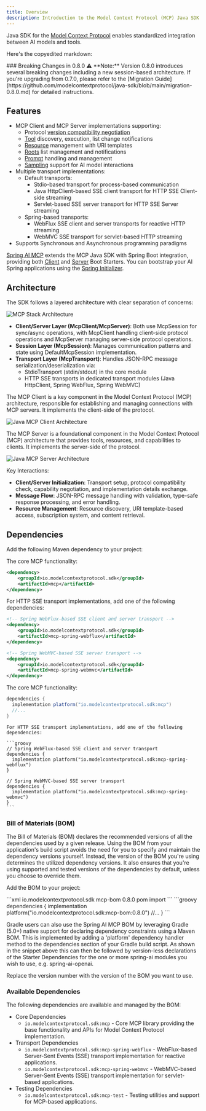```yaml
---
title: Overview
description: Introduction to the Model Context Protocol (MCP) Java SDK
---
```


Java SDK for the [Model Context Protocol](https://modelcontextprotocol.org/docs/concepts/architecture)
enables standardized integration between AI models and tools.

Here's the copyedited markdown:

<Note>
### Breaking Changes in 0.8.0 ⚠️
**Note:** Version 0.8.0 introduces several breaking changes including a new session-based architecture. 
If you're upgrading from 0.7.0, please refer to the [Migration Guide](https://github.com/modelcontextprotocol/java-sdk/blob/main/migration-0.8.0.md) for detailed instructions.
</Note>

## Features

- MCP Client and MCP Server implementations supporting:
  - Protocol [version compatibility negotiation](https://spec.modelcontextprotocol.io/specification/2024-11-05/basic/lifecycle/#initialization)
  - [Tool](https://spec.modelcontextprotocol.io/specification/2024-11-05/server/tools/) discovery, execution, list change notifications
  - [Resource](https://spec.modelcontextprotocol.io/specification/2024-11-05/server/resources/) management with URI templates
  - [Roots](https://spec.modelcontextprotocol.io/specification/2024-11-05/client/roots/) list management and notifications
  - [Prompt](https://spec.modelcontextprotocol.io/specification/2024-11-05/server/prompts/) handling and management
  - [Sampling](https://spec.modelcontextprotocol.io/specification/2024-11-05/client/sampling/) support for AI model interactions
- Multiple transport implementations:
  - Default transports:
    - Stdio-based transport for process-based communication
    - Java HttpClient-based SSE client transport for HTTP SSE Client-side streaming
    - Servlet-based SSE server transport for HTTP SSE Server streaming
  - Spring-based transports:
    - WebFlux SSE client and server transports for reactive HTTP streaming
    - WebMVC SSE transport for servlet-based HTTP streaming
- Supports Synchronous and Asynchronous programming paradigms

<Tip>[Spring AI MCP](https://docs.spring.io/spring-ai/reference/api/mcp/mcp-overview.html) extends the MCP Java SDK with Spring Boot integration, 
providing both [Client](https://docs.spring.io/spring-ai/reference/api/mcp/mcp-client-boot-starter-docs.html) and [Server](https://docs.spring.io/spring-ai/reference/api/mcp/mcp-server-boot-starter-docs.html) Boot Starters. 
You can bootstrap your AI Spring applications using the [Spring Initializer](https://start.spring.io/).</Tip>

## Architecture

The SDK follows a layered architecture with clear separation of concerns:

![MCP Stack Architecture](/images/java/mcp-stack.svg)

- **Client/Server Layer (McpClient/McpServer)**: Both use McpSession for sync/async operations,
with McpClient handling client-side protocol operations and McpServer managing server-side protocol operations.
- **Session Layer (McpSession)**: Manages communication patterns and state using DefaultMcpSession implementation.
- **Transport Layer (McpTransport)**: Handles JSON-RPC message serialization/deserialization via:
  - StdioTransport (stdin/stdout) in the core module
  - HTTP SSE transports in dedicated transport modules (Java HttpClient, Spring WebFlux, Spring WebMVC)


The MCP Client is a key component in the Model Context Protocol (MCP) architecture, responsible for establishing and managing connections with MCP servers. 
It implements the client-side of the protocol.

![Java MCP Client Architecture](/images/java/java-mcp-client-architecture.jpg)

The MCP Server is a foundational component in the Model Context Protocol (MCP) architecture that provides tools, resources, and capabilities to clients. 
It implements the server-side of the protocol.

![Java MCP Server Architecture](/images/java/java-mcp-server-architecture.jpg)

Key Interactions:

- **Client/Server Initialization**: Transport setup, protocol compatibility check, capability negotiation, and implementation details exchange.
- **Message Flow**: JSON-RPC message handling with validation, type-safe response processing, and error handling.
- **Resource Management**: Resource discovery, URI template-based access, subscription system, and content retrieval.

## Dependencies

Add the following Maven dependency to your project:

<Tabs>
  <Tab title="Maven">
The core MCP functionality:

```xml
<dependency>
    <groupId>io.modelcontextprotocol.sdk</groupId>
    <artifactId>mcp</artifactId>
</dependency>
```

For HTTP SSE transport implementations, add one of the following dependencies:

```xml
<!-- Spring WebFlux-based SSE client and server transport -->
<dependency>
    <groupId>io.modelcontextprotocol.sdk</groupId>
    <artifactId>mcp-spring-webflux</artifactId>
</dependency>

<!-- Spring WebMVC-based SSE server transport -->
<dependency>
    <groupId>io.modelcontextprotocol.sdk</groupId>
    <artifactId>mcp-spring-webmvc</artifactId>
</dependency>
```
  </Tab>
    <Tab title="Gradle">
    The core MCP functionality:

  ```groovy
  dependencies {
    implementation platform("io.modelcontextprotocol.sdk:mcp")
    //...
  }
  ```

    For HTTP SSE transport implementations, add one of the following dependencies:

    ```groovy
    // Spring WebFlux-based SSE client and server transport
    dependencies {
      implementation platform("io.modelcontextprotocol.sdk:mcp-spring-webflux")
    }

    // Spring WebMVC-based SSE server transport
    dependencies {
      implementation platform("io.modelcontextprotocol.sdk:mcp-spring-webmvc")
    }
    ```
  </Tab>
</Tabs>

### Bill of Materials (BOM)

The Bill of Materials (BOM) declares the recommended versions of all the dependencies used by a given release.
Using the BOM from your application's build script avoids the need for you to specify and maintain the dependency versions yourself.
Instead, the version of the BOM you're using determines the utilized dependency versions.
It also ensures that you're using supported and tested versions of the dependencies by default, unless you choose to override them.

Add the BOM to your project:

<Tabs>
  <Tab title="Maven">
```xml
<dependencyManagement>
    <dependencies>
        <dependency>
            <groupId>io.modelcontextprotocol.sdk</groupId>
            <artifactId>mcp-bom</artifactId>
            <version>0.8.0</version>
            <type>pom</type>
            <scope>import</scope>
        </dependency>
    </dependencies>
</dependencyManagement>
```
  </Tab>

  <Tab title="Gradle">
```groovy
dependencies {
  implementation platform("io.modelcontextprotocol.sdk:mcp-bom:0.8.0")
  //...
}
```

Gradle users can also use the Spring AI MCP BOM by leveraging Gradle (5.0+) native support for declaring dependency constraints using a Maven BOM.
This is implemented by adding a 'platform' dependency handler method to the dependencies section of your Gradle build script.
As shown in the snippet above this can then be followed by version-less declarations of the Starter Dependencies for the one or more spring-ai modules you wish to use, e.g. spring-ai-openai.
  </Tab>
</Tabs>

Replace the version number with the version of the BOM you want to use.

### Available Dependencies

The following dependencies are available and managed by the BOM:

- Core Dependencies 
  - `io.modelcontextprotocol.sdk:mcp` - Core MCP library providing the base functionality and APIs for Model Context Protocol implementation.
- Transport Dependencies
  - `io.modelcontextprotocol.sdk:mcp-spring-webflux` - WebFlux-based Server-Sent Events (SSE) transport implementation for reactive applications.
  - `io.modelcontextprotocol.sdk:mcp-spring-webmvc` - WebMVC-based Server-Sent Events (SSE) transport implementation for servlet-based applications.
- Testing Dependencies
  - `io.modelcontextprotocol.sdk:mcp-test` - Testing utilities and support for MCP-based applications.

